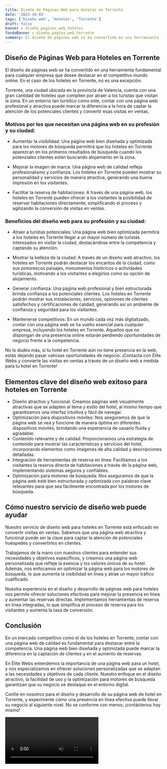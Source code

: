 ```yaml
---
title: Diseño de Páginas Web para Hoteles en Torrente
date: '2023-10-03'
tags: ['Diseño web', 'Hoteles', 'Torrente']
draft: false
banner : diseño_paginas_web_hoteles
fondoBanner : diseño_pagina_web_torrente
summary: El diseño de páginas web se ha convertido en una herramienta fundamental para cualquier empresa que desee destacar en el competitivo mundo online. En el caso de los hoteles en Torrente, no es una excepción. 
---
```


## Diseño de Páginas Web para Hoteles en Torrente

El diseño de páginas web se ha convertido en una herramienta fundamental para cualquier empresa que desee destacar en el competitivo mundo online. En el caso de los hoteles en Torrente, no es una excepción. 

Torrente, una ciudad ubicada en la provincia de Valencia, cuenta con una gran cantidad de hoteles que compiten por atraer a los turistas que visitan la zona. En un entorno tan turístico como este, contar con una página web profesional y atractiva puede marcar la diferencia a la hora de captar la atención de los potenciales clientes y convertir esas visitas en ventas.

### Motivos por los que necesitan una página web en su profesión y su ciudad:

- Aumentar la visibilidad: Una página web bien diseñada y optimizada para los motores de búsqueda permitirá que los hoteles en Torrente aparezcan en los primeros resultados de búsqueda cuando los potenciales clientes estén buscando alojamiento en la zona.

- Mejorar la imagen de marca: Una página web de calidad refleja profesionalismo y confianza. Los hoteles en Torrente pueden mostrar su personalidad y servicios de manera atractiva, generando una buena impresión en los visitantes.

- Facilitar la reserva de habitaciones: A través de una página web, los hoteles en Torrente pueden ofrecer a los visitantes la posibilidad de reservar habitaciones directamente, simplificando el proceso y agilizando la conversión de visitas en ventas.

### Beneficios del diseño web para su profesión y su ciudad:

- Atraer a turistas potenciales: Una página web bien optimizada permitirá a los hoteles en Torrente llegar a un mayor número de turistas interesados en visitar la ciudad, destacándose entre la competencia y captando su atención.

- Mostrar la belleza de la ciudad: A través de un diseño web atractivo, los hoteles en Torrente podrán destacar los encantos de la ciudad, como sus pintorescos paisajes, monumentos históricos o actividades turísticas, motivando a los visitantes a elegirlos como su opción de alojamiento.

- Generar confianza: Una página web profesional y bien estructurada brinda confianza a los potenciales clientes. Los hoteles en Torrente podrán mostrar sus instalaciones, servicios, opiniones de clientes satisfechos y certificaciones de calidad, generando así un ambiente de confianza y seguridad para los visitantes.

- Mantenerse competitivos: En un mundo cada vez más digitalizado, contar con una página web se ha vuelto esencial para cualquier empresa, incluyendo los hoteles en Torrente. Aquellos que no dispongan de una presencia online estarán perdiendo oportunidades de negocio frente a la competencia.

No lo dudes más, si tu hotel en Torrente aún no tiene presencia en la web, estás dejando pasar valiosas oportunidades de negocio. ¡Contacta con Élite Webs y convierte las visitas en ventas a través de un diseño web a medida para tu hotel en Torrente!

<GifSeo />

<Cta />

## Elementos clave del diseño web exitoso para hoteles en Torrente

- Diseño atractivo y funcional: Creamos páginas web visualmente atractivas que se adapten al tema y estilo del hotel, al mismo tiempo que garantizamos una interfaz intuitiva y fácil de navegar.
- Optimización para dispositivos móviles: Nos aseguramos de que la página web se vea y funcione de manera óptima en diferentes dispositivos móviles, brindando una experiencia de usuario fluida y agradable.
- Contenido relevante y de calidad: Proporcionamos una estrategia de contenido para mostrar las características y servicios del hotel, incorporando elementos como imágenes de alta calidad y descripciones detalladas.
- Integración de herramientas de reserva en línea: Facilitamos a los visitantes la reserva directa de habitaciones a través de la página web, implementando sistemas seguros y confiables.
- Optimización para motores de búsqueda: Nos aseguramos de que la página web esté bien estructurada y optimizada con palabras clave relevantes para que sea fácilmente encontrada por los motores de búsqueda.

## Cómo nuestro servicio de diseño web puede ayudar

Nuestro servicio de diseño web para hoteles en Torrente está enfocado en convertir visitas en ventas. Sabemos que una página web atractiva y funcional puede ser la clave para captar la atención de potenciales huéspedes y convertirlos en clientes.

Trabajamos de la mano con nuestros clientes para entender sus necesidades y objetivos específicos, y creamos una página web personalizada que refleje la esencia y los valores únicos de su hotel. Además, nos enfocamos en optimizar la página web para los motores de búsqueda, lo que aumenta la visibilidad en línea y atrae un mayor tráfico cualificado.

Nuestra experiencia en el diseño y desarrollo de páginas web para hoteles nos permite ofrecer soluciones efectivas para mejorar la presencia en línea y aumentar las reservas directas. Implementamos herramientas de reserva en línea integradas, lo que simplifica el proceso de reserva para los visitantes y aumenta la tasa de conversión.

## Conclusión

En un mercado competitivo como el de los hoteles en Torrente, contar con una página web de calidad es fundamental para destacar entre la competencia. Una página web bien diseñada y optimizada puede marcar la diferencia en la captación de clientes y en el aumento de reservas.

En Élite Webs entendemos la importancia de una página web para un hotel, y nos especializamos en ofrecer soluciones personalizadas que se adaptan a las necesidades y objetivos de cada cliente. Nuestro enfoque en el diseño atractivo, la facilidad de uso y la optimización para motores de búsqueda garantizan que su negocio se destaque en el entorno digital.

Confíe en nosotros para el diseño y desarrollo de su página web de hotel en Torrente, y experimente cómo una presencia en línea efectiva puede llevar su negocio al siguiente nivel. No se conforme con menos, ¡contáctenos hoy mismo!

<Video />

<CtaBot job='Hoteles' city='Torrente'/>

<Gmaps query='Torrente+españa+maps' />